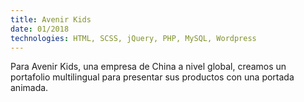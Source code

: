 ```yaml
---
title: Avenir Kids
date: 01/2018
technologies: HTML, SCSS, jQuery, PHP, MySQL, Wordpress
---
```



Para Avenir Kids, una empresa de China a nivel global, creamos un portafolio multilingual para presentar sus productos con una portada animada. 